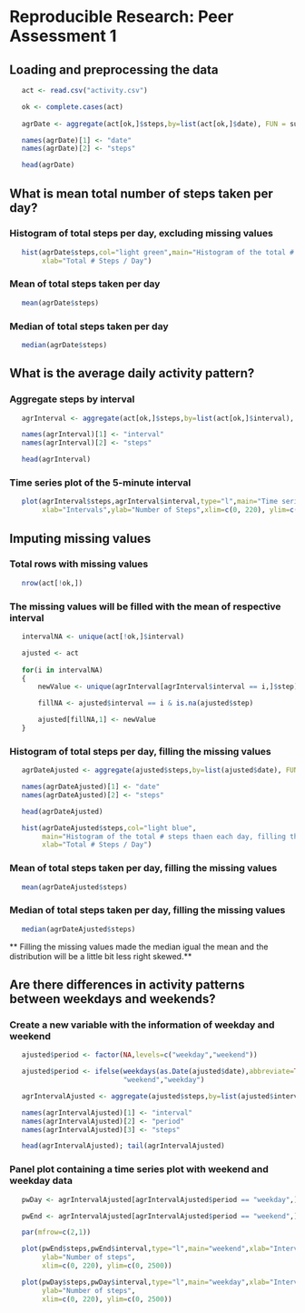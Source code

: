 # Reproducible Research: Peer Assessment 1

## Loading and preprocessing the data
```r
   act <- read.csv("activity.csv")

   ok <- complete.cases(act)
  
   agrDate <- aggregate(act[ok,]$steps,by=list(act[ok,]$date), FUN = sum)

   names(agrDate)[1] <- "date"
   names(agrDate)[2] <- "steps"

   head(agrDate) 
```

## What is mean total number of steps taken per day?

### Histogram of total steps per day, excluding missing values
```r
   hist(agrDate$steps,col="light green",main="Histogram of the total # steps thaen each day",
        xlab="Total # Steps / Day") 
```

### Mean of total steps taken per day
```r
   mean(agrDate$steps)
```

### Median of total steps taken per day
```r
   median(agrDate$steps)
```

## What is the average daily activity pattern?

### Aggregate steps by interval
```r
   agrInterval <- aggregate(act[ok,]$steps,by=list(act[ok,]$interval), FUN = mean)

   names(agrInterval)[1] <- "interval"
   names(agrInterval)[2] <- "steps"

   head(agrInterval)
```

### Time series plot of the 5-minute interval
```r
 
   plot(agrInterval$steps,agrInterval$interval,type="l",main="Time series plot of the 5-minute interval",
        xlab="Intervals",ylab="Number of Steps",xlim=c(0, 220), ylim=c(0, 2500))
```

## Imputing missing values

### Total rows with missing values
```r
   nrow(act[!ok,])
```

### The missing values will be filled with the mean of respective interval
```r
   intervalNA <- unique(act[!ok,]$interval)

   ajusted <- act
   
   for(i in intervalNA)
   {
       newValue <- unique(agrInterval[agrInterval$interval == i,]$step)

       fillNA <- ajusted$interval == i & is.na(ajusted$step)

       ajusted[fillNA,1] <- newValue
   }
```

### Histogram of total steps per day, filling the missing values
```r
   
   agrDateAjusted <- aggregate(ajusted$steps,by=list(ajusted$date), FUN = sum)

   names(agrDateAjusted)[1] <- "date"
   names(agrDateAjusted)[2] <- "steps"

   head(agrDateAjusted)

   hist(agrDateAjusted$steps,col="light blue",
        main="Histogram of the total # steps thaen each day, filling the missing values",
        xlab="Total # Steps / Day")
```

### Mean of total steps taken per day, filling the missing values
```r
   mean(agrDateAjusted$steps)
```

### Median of total steps taken per day, filling the missing values
```r
   median(agrDateAjusted$steps)
```

** Filling the missing values made the median igual the mean and the distribution will be a little bit less right skewed.** 

## Are there differences in activity patterns between weekdays and weekends?

### Create a new variable with the information of weekday and weekend
```r
   ajusted$period <- factor(NA,levels=c("weekday","weekend"))

   ajusted$period <- ifelse(weekdays(as.Date(ajusted$date),abbreviate=TRUE) %in% c("Sat","Sun"),
                            "weekend","weekday")   

   agrIntervalAjusted <- aggregate(ajusted$steps,by=list(ajusted$interval,ajusted$period), FUN = mean)

   names(agrIntervalAjusted)[1] <- "interval"
   names(agrIntervalAjusted)[2] <- "period"
   names(agrIntervalAjusted)[3] <- "steps"

   head(agrIntervalAjusted); tail(agrIntervalAjusted)
```

### Panel plot containing a time series plot with weekend and weekday data
```r
   pwDay <- agrIntervalAjusted[agrIntervalAjusted$period == "weekday",]

   pwEnd <- agrIntervalAjusted[agrIntervalAjusted$period == "weekend",]

   par(mfrow=c(2,1))

   plot(pwEnd$steps,pwEnd$interval,type="l",main="weekend",xlab="Interval",
        ylab="Number of steps",
        xlim=c(0, 220), ylim=c(0, 2500))  

   plot(pwDay$steps,pwDay$interval,type="l",main="weekday",xlab="Interval",
        ylab="Number of steps",
        xlim=c(0, 220), ylim=c(0, 2500))
```
